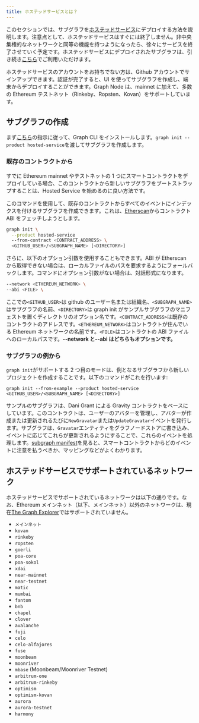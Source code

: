 ```yaml
---
title: ホステッドサービスとは？
---
```


このセクションでは、サブグラフを[ホステッドサービス](https://thegraph.com/hosted-service/)にデプロイする方法を説明します。注意点として、ホステッドサービスはすぐには終了しません。非中央集権的なネットワークと同等の機能を持つようになったら、徐々にサービスを終了させていく予定です。ホステッドサービスにデプロイされたサブグラフは、引き続き[こちら](https://thegraph.com/hosted-service/)でご利用いただけます。

ホステッドサービスのアカウントをお持ちでない方は、Github アカウントでサインアップできます。認証が完了すると、UI を使ってサブグラフを作成し、端末からデプロイすることができます。Graph Node は、mainnet に加えて、多数の Ethereum テストネット（Rinkeby、Ropsten、Kovan）をサポートしています。

## サブグラフの作成

まず[こちら](/developer/define-subgraph-hosted)の指示に従って、Graph CLI をインストールします。`graph init --product hosted-service`を渡してサブグラフを作成します。

### 既存のコントラクトから

すでに Ethereum mainnet やテストネットの 1 つにスマートコントラクトをデプロイしている場合、このコントラクトから新しいサブグラフをブートストラップすることは、Hosted Service を始めるのに良い方法です。

このコマンドを使用して、既存のコントラクトからすべてのイベントにインデックスを付けるサブグラフを作成できます。これは、[Etherscan](https://etherscan.io/)からコントラクト ABI をフェッチしようとします。

```sh
graph init \
  --product hosted-service
  --from-contract <CONTRACT_ADDRESS> \
  <GITHUB_USER>/<SUBGRAPH_NAME> [<DIRECTORY>]
```

さらに、以下のオプション引数を使用することもできます。ABI が Etherscan から取得できない場合は、ローカルファイルのパスを要求するようにフォールバックします。コマンドにオプション引数がない場合は、対話形式になります。

```sh
--network <ETHEREUM_NETWORK> \
--abi <FILE> \
```

ここでの`<GITHUB_USER>`は github のユーザー名または組織名、`<SUBGRAPH_NAME>`はサブグラフの名前、`<DIRECTORY>`は graph init がサンプルサブグラフのマニフェストを置くディレクトリのオプション名です。`<CONTRACT_ADDRESS>`は既存のコントラクトのアドレスです。`<ETHEREUM_NETWORK>`はコントラクトが住んでいる Ethereum ネットワークの名前です。`<FILE>`はコントラクトの ABI ファイルへのローカルパスです。**--network と--abi はどちらもオプションです。**

### サブグラフの例から

`graph init`がサポートする 2 つ目のモードは、例となるサブグラフから新しいプロジェクトを作成することです。以下のコマンドがこれを行います:

```
graph init --from-example --product hosted-service <GITHUB_USER>/<SUBGRAPH_NAME> [<DIRECTORY>]
```

サンプルのサブグラフは、Dani Grant による Gravity コントラクトをベースにしています。このコントラクトは、ユーザーのアバターを管理し、アバターが作成または更新されるたびに`NewGravatar`または`UpdateGravatar`イベントを発行します。サブグラフは、`Gravatar`エンティティをグラフノードストアに書き込み、イベントに応じてこれらが更新されるようにすることで、これらのイベントを処理します。[subgraph manifest](/developer/create-subgraph-hosted#the-subgraph-manifest)を見ると、スマートコントラクトからどのイベントに注意を払うべきか、マッピングなどがよくわかります。

## ホステッドサービスでサポートされているネットワーク

ホステッドサービスでサポートされているネットワークは以下の通りです。なお、Ethereum メインネット（以下、メインネット）以外のネットワークは、現在[The Graph Explorer](https://thegraph.com/explorer)ではサポートされていません。

- `メインネット`
- `kovan`
- `rinkeby`
- `ropsten`
- `goerli`
- `poa-core`
- `poa-sokol`
- `xdai`
- `near-mainnet`
- `near-testnet`
- `matic`
- `mumbai`
- `fantom`
- `bnb`
- `chapel`
- `clover`
- `avalanche`
- `fuji`
- `celo`
- `celo-alfajores`
- `fuse`
- `moonbeam`
- `moonriver`
- `mbase` (Moonbeam/Moonriver Testnet)
- `arbitrum-one`
- `arbitrum-rinkeby`
- `optimism`
- `optimism-kovan`
- `aurora`
- `aurora-testnet`
- `harmony`

